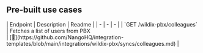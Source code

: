 
## Pre-built use cases

<AccordionGroup>


<Accordion title="Others">
| Endpoint | Description | Readme |
| - | - | - |
| `GET /wildix-pbx/colleagues` | Fetches a list of users from PBX<br /> | [🔗](https://github.com/NangoHQ/integration-templates/blob/main/integrations/wildix-pbx/syncs/colleagues.md) |
</Accordion>

</AccordionGroup>
